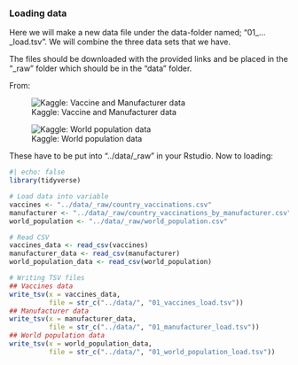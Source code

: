 ### Loading data

Here we will make a new data file under the data-folder named; "01\_...\_load.tsv". We will combine the three data sets that we have.

The files should be downloaded with the provided links and be placed in the "\_raw" folder which should be in the "data" folder.

From:

![Kaggle: Vaccine and Manufacturer data](https://www.kaggle.com/datasets/gpreda/covid-world-vaccination-progress?select=country_vaccinations.csv&fbclid=IwZXh0bgNhZW0CMTEAAR3OtW8D_QG9A8kUlkJYTV6N-zb-8QOyffgzf9W7KmfZcp-Hxfhpa-WOCBQ_aem_GT1aKjRx2iNuKZoEzxbADw){alt="Kaggle: Vaccine and Manufacturer data"}

![Kaggle: World population data](https://www.kaggle.com/datasets/iamsouravbanerjee/world-population-dataset?resource=download&fbclid=IwZXh0bgNhZW0CMTEAAR0WGn9X_c-z-QeLqBUAxpCcGuSliZUIPwjUnBGtbc6PodeYMHcXHaF0xvA_aem_P5nqzzQkZwaB25RUK0qi7Q&select=world_population.csv){alt="Kaggle: World population data"}

These have to be put into "../data/\_raw" in your Rstudio. Now to loading:

```r
#| echo: false
library(tidyverse)

# Load data into variable
vaccines <- "../data/_raw/country_vaccinations.csv"
manufacturer <- "../data/_raw/country_vaccinations_by_manufacturer.csv"
world_population <- "../data/_raw/world_population.csv"

# Read CSV 
vaccines_data <- read_csv(vaccines)
manufacturer_data <- read_csv(manufacturer)
world_population_data <- read_csv(world_population)

# Writing TSV files
## Vaccines data
write_tsv(x = vaccines_data,
          file = str_c("../data/", "01_vaccines_load.tsv"))
## Manufacturer data 
write_tsv(x = manufacturer_data,
          file = str_c("../data/", "01_manufacturer_load.tsv"))
## World population data
write_tsv(x = world_population_data,
          file = str_c("../data/", "01_world_population_load.tsv"))
```

